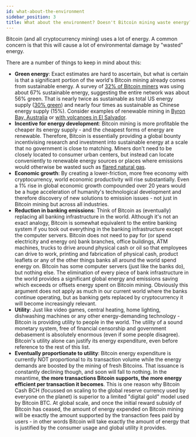 ```yaml
---
id: what-about-the-environment
sidebar_position: 3
title: What about the environment? Doesn't Bitcoin mining waste energy?
---
```


Bitcoin (and all cryptocurrency mining) uses a lot of energy. A common concern is that this will cause a lot of environmental damage by "wasted" energy.

There are a number of things to keep in mind about this:

- **Green energy**: Exact estimates are hard to ascertain, but what is certain is that a significant portion of the world's Bitcoin mining already comes from sustainable energy. A survey of [32% of Bitcoin miners](https://bitcoinminingcouncil.com/wp-content/uploads/2021/07/2021.07.01-Mining-Council-Press-Release-Q2.pdf) was using about 67% sustainable energy, suggesting the entire network was about 56% green. That is nearly twice as sustainable as total US energy supply ([30% green](https://www.forbes.com/sites/greatspeculations/2021/07/06/bitcoin-mining-uses-a-higher-mix-of-sustainable-energy-than-any-major-country-or-industry/?sh=4597b3df4cc9)) and nearly four times as sustainable as Chinese energy supply (15%). Consider examples of renewable mining in [Byron Bay, Australia](https://www.afr.com/technology/byron-bay-becomes-the-new-home-of-aussie-bitcoin-mining-20211024-p592oe) or [with volcanoes in El Salvador](https://www.cnbc.com/2021/10/01/el-salvador-just-started-mining-bitcoin-with-volcanoes-for-the-first-time-ever-and-theyve-already-made-269.html).
- **Incentive for energy development**: Bitcoin mining is more profitable the cheaper its energy supply - and the cheapest forms of energy are renewable. Therefore, Bitcoin is essentially providing a global bounty incentivising research and investment into sustainable energy at a scale that no government is close to matching. Miners don't need to be closely located to consumer urban centers, but instead can locate conveniently to renewable energy sources or places where emissions would otherwise be wasted such as [flared natural gas](https://markets.businessinsider.com/news/currencies/bitcoin-mining-flare-gas-btc-energy-crusoe-energy-coinbase-winklevoss-2021-6).
- **Economic growth**: By creating a lower-friction, more free economy with cryptocurrency, world economic productivity will rise substantially. Even a 1% rise in global economic growth compounded over 20 years would be a huge acceleration of humanity's technological development and therefore discovery of new solutions to emission issues - not just in Bitcoin mining but across all industries.
- **Reduction in banking emissions**: Think of Bitcoin as (eventually) replacing all banking infrastructure in the world. Although it's not an exact analogy, Bitcoin is somewhat equivalent to the entire banking system if you took out everything in the banking infrastructure except the computer servers. Bitcoin does not need to pay for (or spend electricity and energy on) bank branches, office buildings, ATM machines, trucks to drive around physical cash or oil so that employees can drive to work, printing and fabrication of physical cash, product leaflets or any of the other things banks all around the world spend energy on. Bitcoin has some computer servers (just like the banks do), but nothing else. The elimination of every piece of bank infrastructure in the world provides a significant global energy and emissions saving which exceeds or offsets energy spent on Bitcoin mining. Obviously this argument does not apply as much in our current world where the banks continue operating, but as banking gets replaced by cryptocurrency it will become increasingly relevant.
- **Utility**: Just like video games, central heating, home lighting, dishwashing machines or any other energy-demanding technology - Bitcoin is providing utility to people in the world. The utility of a sound monetary system, free of financial censorship and government debasement is absolutely enormous (even if some people disagree). Bitcoin's utility alone can justify its energy expenditure, even before reference to the rest of this list.
- **Eventually proportionate to utility**: Bitcoin energy expenditure is currently NOT proportional to its transaction volume while the energy demands are boosted by the mining of fresh Bitcoins. That issuance is constantly declining though, and soon will fall to nothing. In the meantime, **the more transactions Bitcoin supports, the more energy efficient per transaction it becomes**. This is one reason why Bitcoin Cash BCH (focussed on scaling to the global reserve currency used by everyone on the planet) is superior to a limited "digital gold" model used by Bitcoin BTC. At global scale, and once the initial reward subsidy of Bitcoin has ceased, the amount of energy expended on Bitcoin mining will be exactly the amount supported by the transaction fees paid by users - in other words Bitcoin will take exactly the amount of energy that is justified by the consumer usage and global utility it provides.
